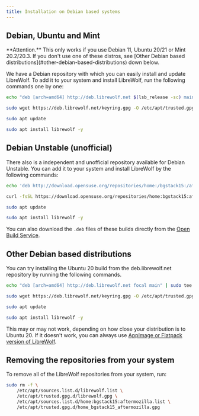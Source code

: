 ```yaml
---
title: Installation on Debian based systems
---
```



<InstallationHeader />

## Debian, Ubuntu and Mint

<Callout emoji="">
  **Attention.** This only works if you use Debian 11, Ubuntu 20/21 or Mint
  20.2/20.3. If you don't use one of these distros, see [Other Debian based
  distributions](#other-debian-based-distributions) down below.
</Callout>

We have a Debian repository with which you can easily install and update
LibreWolf. To add it to your system and install LibreWolf, run the following
commands one by one:

```bash
echo "deb [arch=amd64] http://deb.librewolf.net $(lsb_release -sc) main" | sudo tee /etc/apt/sources.list.d/librewolf.list

sudo wget https://deb.librewolf.net/keyring.gpg -O /etc/apt/trusted.gpg.d/librewolf.gpg

sudo apt update

sudo apt install librewolf -y
```

## Debian Unstable (unofficial)

There also is a independent and unofficial repository available for Debian
Unstable. You can add it to your system and install LibreWolf by the following
commands:

```bash
echo 'deb http://download.opensuse.org/repositories/home:/bgstack15:/aftermozilla/Debian_Unstable/ /' | sudo tee /etc/apt/sources.list.d/home:bgstack15:aftermozilla.list

curl -fsSL https://download.opensuse.org/repositories/home:bgstack15:aftermozilla/Debian_Unstable/Release.key | gpg --dearmor | sudo tee /etc/apt/trusted.gpg.d/home_bgstack15_aftermozilla.gpg > /dev/null

sudo apt update

sudo apt install librewolf -y
```

You can also download the `.deb` files of these builds directly from the
[Open Build Service](https://download.opensuse.org/repositories/home:/bgstack15:/aftermozilla/Debian_Unstable/amd64/).

## Other Debian based distributions

You can try installing the Ubuntu 20 build from the deb.librewolf.net repository
by running the following commands.

```bash
echo "deb [arch=amd64] http://deb.librewolf.net focal main" | sudo tee /etc/apt/sources.list.d/librewolf.list

sudo wget https://deb.librewolf.net/keyring.gpg -O /etc/apt/trusted.gpg.d/librewolf.gpg

sudo apt update

sudo apt install librewolf -y
```

This may or may not work, depending on how close your distribution is to
Ubuntu 20. If it doesn't work, you can always use
[AppImage or Flatpack version of LibreWolf](/installation/linux/).

## Removing the repositories from your system

To remove all of the LibreWolf repositories from your system, run:

```bash
sudo rm -f \
    /etc/apt/sources.list.d/librewolf.list \
    /etc/apt/trusted.gpg.d/librewolf.gpg \
    /etc/apt/sources.list.d/home:bgstack15:aftermozilla.list \
    /etc/apt/trusted.gpg.d/home_bgstack15_aftermozilla.gpg
```
